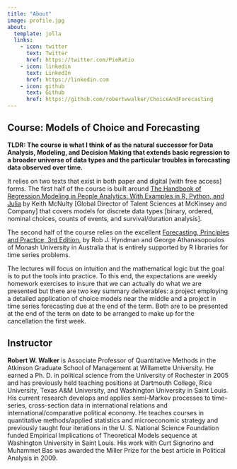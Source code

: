 ```yaml
---
title: "About"
image: profile.jpg
about:
  template: jolla
  links:
    - icon: twitter
      text: Twitter
      href: https://twitter.com/PieRatio
    - icon: linkedin
      text: LinkedIn
      href: https://linkedin.com
    - icon: github
      text: Github
      href: https://github.com/robertwwalker/ChoiceAndForecasting
---
```


## Course: Models of Choice and Forecasting

**TLDR: The course is what I think of as the natural successor for Data Analysis, Modeling, and Decision Making that extends basic regression to a broader universe of data types and the particular troubles in forecasting data observed over time.**

It relies on two texts that exist in both paper and digital [with free access] forms.  The first half of the course is built around [The Handbook of Regression Modeling in People Analytics: With Examples in R, Python, and Julia](https://peopleanalytics-regression-book.org/index.html) by Keith McNulty [Global Director of Talent Sciences at McKinsey and Company] that covers models for discrete data types [binary, ordered, nominal choices, counts of events, and survival/duration analysis].  

The second half of the course relies on the excellent [Forecasting, Principles and Practice, 3rd Edition](https://otexts.com/fpp3/), by Rob J. Hyndman and George Athanasopoulos of Monash University in Australia that is entirely supported by R libraries for time series problems.  

The lectures will focus on intuition and the mathematical logic but the goal is to put the tools into practice.  To this end, the expectations are weekly homework exercises to insure that we can actually do what we are presented but there are two key summary deliverables: a project employing a detailed application of choice models near the middle and a project in time series forecasting due at the end of the term.  Both are to be presented at the end of the term on date to be arranged to make up for the cancellation the first week.

## Instructor

**Robert W. Walker** is Associate Professor of Quantitative Methods in the Atkinson Graduate School of Management at Willamette University. He earned a Ph. D. in political science from the University of Rochester in 2005 and has previously held teaching positions at Dartmouth College, Rice University, Texas A&M University, and Washington University in Saint Louis. His current research develops and applies semi-Markov processes to time-series, cross-section data in international relations and international/comparative political economy. He teaches courses in quantitative methods/applied statistics and microeconomic strategy and previously taught four iterations in the U. S. National Science Foundation funded Empirical Implications of Theoretical Models sequence at Washington University in Saint Louis.  His work with Curt Signorino and Muhammet Bas was awarded the Miller Prize for the best article in Political Analysis in 2009.
